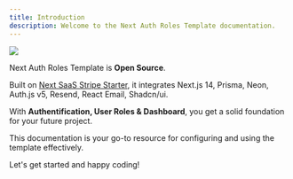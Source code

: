 ```yaml
---
title: Introduction
description: Welcome to the Next Auth Roles Template documentation.
---
```


<img
  className="w-full overflow-hidden rounded-lg border"
  src="/_static/images/x-preview.jpg"
/>

Next Auth Roles Template is **Open Source**.

Built on [Next SaaS Stripe Starter](https://github.com/mickasmt/next-saas-stripe-starter), it integrates Next.js 14, Prisma, Neon, Auth.js v5, Resend, React Email, Shadcn/ui.

With **Authentification, User Roles & Dashboard**, you get a solid foundation for your future project.

This documentation is your go-to resource for configuring and using the template effectively.

Let's get started and happy coding!
